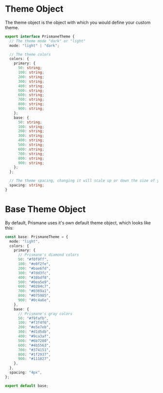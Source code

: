 # Theme Object

The theme object is the object with which you would define your custom theme.

```ts
export interface PrismaneTheme {
  // The theme mode "dark" or "light"
  mode: "light" | "dark";

  // The theme colors
  colors: {
    primary: {
      50: string;
      100: string;
      200: string;
      300: string;
      400: string;
      500: string;
      600: string;
      700: string;
      800: string;
      900: string;
    };
    base: {
      50: string;
      100: string;
      200: string;
      300: string;
      400: string;
      500: string;
      600: string;
      700: string;
      800: string;
      900: string;
    };
  };

  // The theme spacing, changing it will scale up or down the size of your components
  spacing: string;
}
```

# Base Theme Object

By default, Prismane uses it's own default theme object, which looks like this:

```ts
const base: PrismaneTheme = {
  mode: "light",
  colors: {
    primary: {
      // Prismane's diamond colors
      50: "#f0f9ff",
      100: "#e0f2fe",
      200: "#bae6fd",
      300: "#7dd3fc",
      400: "#38bdf8",
      500: "#0ea5e9",
      600: "#0284c7",
      700: "#0369a1",
      800: "#075985",
      900: "#0c4a6e",
    },
    base: {
      // Prismane's gray colors
      50: "#f9fafb",
      100: "#f3f4f6",
      200: "#e5e7eb",
      300: "#d1d5db",
      400: "#9ca3af",
      500: "#6b7280",
      600: "#4b5563",
      700: "#374151",
      800: "#1f2937",
      900: "#111827",
    },
  },
  spacing: "4px",
};

export default base;
```
